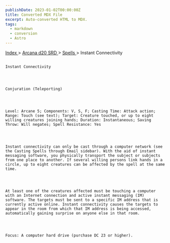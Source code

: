 ```yaml
---
publishDate: 2023-01-02T00:00:00Z
title: Converted MDX File
excerpt: Auto-converted HTML to MDX.
tags:
  - markdown
  - conversion
  - Astro
---
```


[
Index
](-index) >
[
Arcana d20 SRD
](arcana-d20-srd-index) >
[
Spells
](arcana-d20-srd-spells-index) > Instant Connectivity

##

    Instant Connectivity




    Conjuration (Teleporting)




    Level: Arcane 5; Components: V, S, F; Casting Time: Attack action; Range: Touch (see text); Target: Creature touched, or up to eight willing creatures joining hands; Duration: Instantaneous; Saving Throw: Will negates; Spell Resistance: Yes




    Instant connectivity can only be cast through a computer network (see the Casting Spells through Email sidebar). With the aid of instant messaging software, you physically transport the subject or subjects from one place to another. If several willing persons link hands in a circle, up to eight creatures can be affected by the spell at the same time.




    At least one of the creatures affected must be touching a computer with an Internet connection and active instant messaging (IM) software. The targets must be sent to a specific IM address that is currently active online. Instant connectivity causes the targets to appear in the room from which that IM address is being accessed, automatically gaining surprise on anyone else in that room.




    Focus: A computer hard drive (purchase DC 23 or higher).
